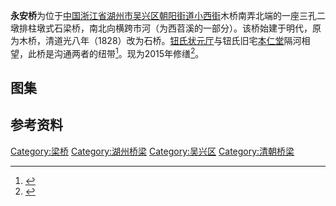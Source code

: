 {{文物保护单位
| 级别 = 省级
| 省区市 = 浙江省
| 图片 = [[File:Yong'an_Bridge_in_Wuxing_13_2014-04.jpg|260px]]<br><small>西北侧，2014年4月</small>
| 名称 = 钮氏状元厅
| 子项 = 永安桥
| 编号 = 5-72
| 分类 = 古建筑
| 时代 = 清
| 所在 = [[湖州市|湖州市]][[吴兴区|吴兴区]]
| 登录 = 2005年3月
}}
'''永安桥'''为位于[[中国|中国]][[浙江省|浙江省]][[湖州市|湖州市]][[吴兴区|吴兴区]][[朝阳街道_(湖州市)|朝阳街道]][[小西街|小西街]]木桥南弄北端的一座三孔二墩排柱墩式石梁桥，南北向横跨市河（为西苕溪的一部分）。该桥始建于明代，原为木桥，清道光八年（1828）改为石桥。[[钮氏状元厅|钮氏状元厅]]与钮氏旧宅[[钮福保故居|本仁堂]]隔河相望，此桥是沟通两者的纽带<ref>{{cite web|url=http://www.zjww.gov.cn/unit/2006-02-23/54086298.shtml|title=《钮氏状元厅》|accessdate=2016-03-01|work=|publisher=浙江省文物局|archive-url=https://web.archive.org/web/20160304202407/http://www.zjww.gov.cn/unit/2006-02-23/54086298.shtml|archive-date=2016-03-04|dead-url=yes}}</ref>。现为2015年修缮<ref>{{cite web|url=http://ehzrb.hz66.com/hzwb/html/2015-10/19/content_254388.htm|title=《勤劳街"百年古桥"修缮完工 状元厅前永安桥永安桥下河水清》|accessdate=2016-03-01|work=|publisher=湖州晚报|archive-url=https://web.archive.org/web/20160306025103/http://ehzrb.hz66.com/hzwb/html/2015-10/19/content_254388.htm|archive-date=2016-03-06|dead-url=yes}}</ref>。
== 图集 ==
{{gallery
|File:Yong'an Bridge in Wuxing 01 2014-04.jpg|南侧端部
|File:Yong'an Bridge in Wuxing 03 2014-04.jpg|南侧中部
|File:Yong'an Bridge in Wuxing 05 2014-04.jpg|西南角抱鼓石及栏杆原件
|File:Yong'an Bridge in Wuxing 08 2014-04.jpg|东南角抱鼓石及栏杆原件
|File:Yong'an Bridge in Wuxing 10 2014-04.jpg|自桥上南望木桥南弄
|File:Yong'an Bridge in Wuxing 17 2014-04.jpg|自桥上东望市河}}
==参考资料==
{{reflist|2}}
{{DEFAULTSORT:Y}}
{{commons category|Yong'an Bridge in Wuxing}}
{{湖州市境内的浙江省文物保护单位}}
[[Category:梁桥|Category:梁桥]]
[[Category:湖州桥梁|Category:湖州桥梁]]
[[Category:吴兴区|Category:吴兴区]]
[[Category:清朝桥梁|Category:清朝桥梁]]